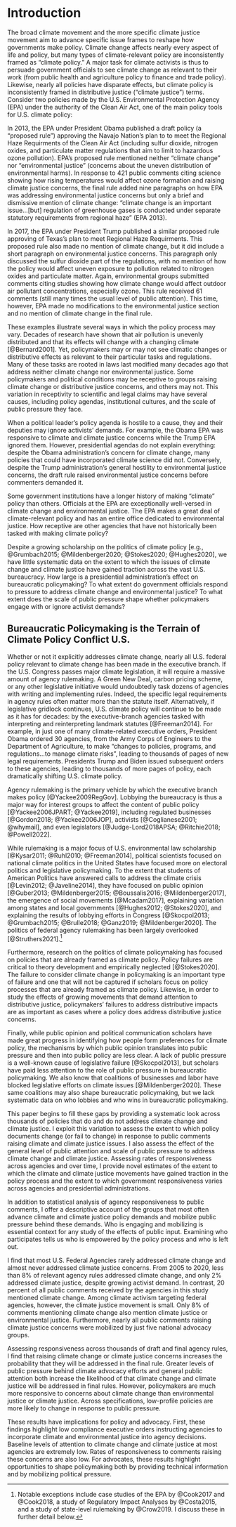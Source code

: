 # Introduction 

The broad climate movement and the more specific climate justice movement aim to advance specific issue frames to reshape how governments make policy.
Climate change affects nearly every aspect of life and policy, but many types of climate-relevant policy are inconsistently framed as "climate policy." A major task for climate activists is thus to persuade government officials to see climate change as relevant to their work (from public health and agriculture policy to finance and trade policy). Likewise, nearly all policies have disparate effects, but climate policy is inconsistently framed in distributive justice ("climate justice") terms. Consider two policies made by the U.S. Environmental Protection Agency (EPA) under the authority of the Clean Air Act, one of the main policy tools for U.S. climate policy:

In 2013, the EPA under President Obama published a draft policy (a "proposed rule") approving the Navajo Nation's plan to to meet the Regional Haze Requirments of the Clean Air Act (including sulfur dioxide, nitrogen oxides, and particulate matter regulations that aim to limit to hazardous ozone pollution). EPA's proposed rule mentioned neither "climate change" nor "environmental justice" (concerns about the uneven distribution of environmental harms).
In response to 421 public comments citing science showing how rising temperatures would affect ozone formation and raising climate justice concerns, the final rule added nine paragraphs on how EPA was addressing environmental justice concerns but only a brief and dismissive mention of climate change: "climate change is an important issue...[but] regulation of greenhouse gases is conducted under separate statutory requirements from regional haze" (EPA 2013).

In 2017, the EPA under President Trump published a similar proposed rule approving of Texas's plan to meet Regional Haze Requirments. This proposed rule also made no mention of climate change, but it did include a short paragraph on environmental justice concerns. This paragraph only discussed the sulfur dioxide part of the regulations, with no mention of how the policy would affect uneven exposure to pollution related to nitrogen oxides and particulate matter. Again, environmental groups submitted comments citing studies showing how climate change would affect outdoor air pollutant concentrations, especially ozone. This rule received 61 comments (still many times the usual level of public attention).
This time, however, EPA made no modifications to the environmental justice section and no mention of climate change in the final rule. 

These examples illustrate several ways in which the policy process may vary. Decades of research have shown that air pollution is unevenly distributed and that its effects will change with a changing climate [@Bernard2001]. Yet, policymakers may or may not see climatic changes or distributive effects as relevant to their particular tasks and regulations. Many of these tasks are rooted in laws last modified many decades ago that address neither climate change nor environmental justice. Some policymakers and political conditions may be receptive to groups raising climate change or distributive justice concerns, and others may not. This variation in receptivity to scientific and legal claims may have several causes, including policy agendas, institutional cultures, and the scale of public pressure they face. 

When a political leader's policy agenda is hostile to a cause, they and their deputies may ignore activists' demands. For example, the Obama EPA was responsive to climate and climate justice concerns while the Trump EPA ignored them. However, presidential agendas do not explain everything: despite the Obama administration's concern for climate change, many policies that could have incorporated climate science did not. Conversely, despite the Trump administration's general hostility to environmental justice concerns, the draft rule raised environmental justice concerns before commenters demanded it. 

<!--With or without landmark legislation, most U.S. climate policy will continue to be made in dozens of federal agencies, -->
Some government institutions have a longer history of making "climate" policy than others.
Officials at the EPA are exceptionally well-versed in climate change and environmental justice. The EPA makes a great deal of climate-relevant policy and has an entire office dedicated to environmental justice. How receptive are other agencies that have not historically been tasked with making climate policy? 

Despite a growing scholarship on the politics of climate policy [e.g., @Grumbach2015; @Mildenberger2020; @Stokes2020; @Hughes2020], we have little systematic data on the extent to which the issues of climate change and climate justice have gained traction across the vast U.S. bureaucracy. How large is a presidential administration's effect on bureaucratic policymaking? 
To what extent do government officials respond to pressure to address climate change and environmental justice? To what extent does the scale of public pressure shape whether policymakers engage with or ignore activist demands? 


## Bureaucratic Policymaking is the Terrain of Climate Policy Conflict U.S.

Whether or not it explicitly addresses climate change, nearly all U.S. federal policy relevant to climate change has been made in the executive branch. 
If the U.S. Congress passes major climate legislation, it will require a massive amount of agency rulemaking. A Green New Deal, carbon pricing scheme, or any other legislative initiative would undoubtedly task dozens of agencies with writing and implementing rules. Indeed, the specific legal requirements in agency rules often matter more than the statute itself.
Alternatively, if legislative gridlock continues, U.S. climate policy will continue to be made as it has for decades: by the executive-branch agencies tasked with interpreting and reinterpreting landmark statutes [@Freeman2014]. For example, in just one of many climate-related executive orders, President Obama ordered 30 agencies, from the Army Corps of Engineers to the Department of Agriculture, to make "changes to policies, programs, and regulations...to manage climate risks", leading to thousands of pages of new legal requirements. Presidents Trump and Biden issued subsequent orders to these agencies, leading to thousands of more pages of policy, each dramatically shifting U.S. climate policy.

Agency rulemaking is the primary vehicle by which the executive branch makes policy [@Yackee2009RegGov]. Lobbying the bureaucracy is thus a major way for interest groups to affect the content of public policy [@Yackee2006JPART; @Yackee2019], including regulated businesses [@Gordon2018; @Yackee2006JOP], activists [@Coglianese2001; @whymail], and even legislators [@Judge-Lord2018APSA; @Ritchie2018; @Powell2022].

<!-- PROBLEM: political scientists have not focused on bureaucratic politics -->

While rulemaking is a major focus of U.S. environmental law scholarship [@Kysar2011; @Ruhl2010; @Freeman2014], political scientists focused on national climate politics in the United States have focused more on electoral politics and legislative policymaking. To the extent that students of American Politics have answered calls to address the climate crisis [@Levin2012; @Javeline2014], they have focused on public opinion [@Guber2013; @Mildenberger2015; @Boussalis2016; @Mildenberger2017], the emergence of social movements [@Mcadam2017], explaining variation among states and local governments [@Hughes2012; @Stokes2020], and explaining the results of lobbying efforts in Congress [@Skocpol2013; @Grumbach2015; @Brulle2018; @Ganz2019; @Mildenberger2020]. The politics of federal agency rulemaking has been largely overlooked [@Struthers2021].^[Notable exceptions include case studies of the EPA by <!--@Cook2013, @Cook2014,--> @Cook2017 and @Cook2018, a study of Regulatory Impact Analyses by @Costa2015, and a study of state-level rulemaking by @Crow2019. I discuss these in further detail below.] <!--, and @Rios2020 on ej-->


Furthermore, research on the politics of climate policymaking has focused on policies that are already framed as climate policy. Policy failures are critical to theory development and empirically neglected [@Stokes2020]. The failure to consider climate change in policymaking is an important type of failure and one that will not be captured if scholars focus on policy processes that are already framed as climate policy. Likewise, in order to study the effects of growing movements that demand attention to distributive justice, policymakers' failures to address distributive impacts are as important as cases where a policy does address distributive justice concerns.

Finally, while public opinion and political communication scholars have made great progress in identifying how people form preferences for climate policy, the mechanisms by which public opinion translates into public pressure and then into public policy are less clear.
A lack of public pressure is a well-known cause of legislative failure [@Skocpol2013], but scholars have paid less attention to the role of public pressure in bureaucratic policymaking. We also know that coalitions of businesses and labor have blocked legislative efforts on climate issues [@Mildenberger2020]. These same coalitions may also shape bureaucratic policymaking, but we lack systematic data on who lobbies and who wins in bureaucratic policymaking.


<!--this paper-->


This paper begins to fill these gaps by providing a systematic look across thousands of policies that do and do not address climate change and climate justice. I exploit this variation to assess the extent to which policy documents change (or fail to change) in response to public comments raising climate and climate justice issues. I also assess the effect of the general level of public attention and scale of public pressure to address climate change and climate justice. Assessing rates of responsiveness across agencies and over time, I provide novel estimates of the extent to which the climate and climate justice movements have gained traction in the policy process and the extent to which government responsiveness varies across agencies and presidential administrations.

In addition to statistical analysis of agency responsiveness to public comments, I offer a descriptive account of the groups that most often advance climate and climate justice policy demands and mobilize public pressure behind these demands. Who is engaging and mobilizing is essential context for any study of the effects of public input. Examining who participates tells us who is empowered by the policy process and who is left out.

I find that most U.S. Federal Agencies rarely addressed climate change and almost never addressed climate justice concerns. From 2005 to 2020, less than 8% of relevant agency rules addressed climate change, and only 2% addressed climate justice, despite growing activist demand.
In contrast, 20 percent of all public comments received by the agencies in this study mentioned climate change. 
Among climate activism targeting federal agencies, however, the climate justice movement is small. Only 8% of comments mentioning climate change also mention climate justice or environmental justice. Furthermore, nearly all public comments raising climate justice concerns were mobilized by just five national advocacy groups. 

Assessing responsiveness across thousands of draft and final agency rules, I find that raising climate change or climate justice concerns increases the probability that they will be addressed in the final rule. Greater levels of public pressure behind climate advocacy efforts and general public attention both increase the likelihood of that climate change and climate justice will be addressed in final rules. However, policymakers are much more responsive to concerns about climate change than environmental justice or climate justice.
Across specifications, low-profile policies are more likely to change in response to public pressure. 

These results have implications for policy and advocacy. First, these findings highlight low compliance executive orders instructing agencies to incorporate climate and environmental justice into agency decisions.
Baseline levels of attention to climate change and climate justice at most agencies are extremely low. Rates of responsiveness to comments raising these concerns are also low. For advocates, these results highlight opportunities to shape policymaking both by providing technical information and by mobilizing political pressure. 
